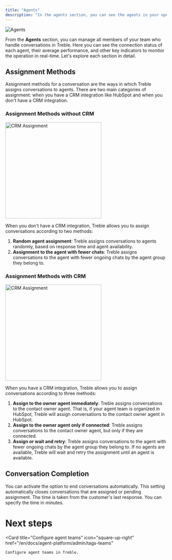 ```yaml
---
title: "Agents"
description: "In the agents section, you can see the agents in your operation, their metrics, and their conversations. You can manage your agents, assign them roles, create teams, and more."
---
```


<img src="/images/agent-agents-1.png" alt="Agents" />

From the **Agents** section, you can manage all members of your team who handle conversations in Treble. Here you can see the connection status of each agent, their average performance, and other key indicators to monitor the operation in real-time. Let's explore each section in detail.

## Assignment Methods

Assignment methods for a conversation are the ways in which Treble assigns conversations to agents. There are two main categories of assignment: when you have a CRM integration like HubSpot and when you don't have a CRM integration.

### Assignment Methods without CRM

<img src="/images/agent-agents-2.png" alt="CRM Assignment" width="300" />

When you don't have a CRM integration, Treble allows you to assign conversations according to two methods:

1. **Random agent assignment**: Treble assigns conversations to agents randomly, based on response time and agent availability.
2. **Assignment to the agent with fewer chats**: Treble assigns conversations to the agent with fewer ongoing chats by the agent group they belong to.

### Assignment Methods with CRM

<img src="/images/agent-agents-3.png" alt="CRM Assignment" width="300" />

When you have a CRM integration, Treble allows you to assign conversations according to three methods:

1. **Assign to the owner agent immediately**: Treble assigns conversations to the contact owner agent. That is, if your agent team is organized in HubSpot, Treble will assign conversations to the contact owner agent in HubSpot.
2. **Assign to the owner agent only if connected**: Treble assigns conversations to the contact owner agent, but only if they are connected.
3. **Assign or wait and retry**: Treble assigns conversations to the agent with fewer ongoing chats by the agent group they belong to. If no agents are available, Treble will wait and retry the assignment until an agent is available.

## Conversation Completion

You can activate the option to end conversations automatically. This setting automatically closes conversations that are assigned or pending assignment. The time is taken from the customer's last response. You can specify the time in minutes.

# Next steps

<Card 
    title="Configure agent teams" 
    icon="square-up-right"
    href="/en/docs/agent-platform/admin/tags-teams"
>
    Configure agent teams in Treble.
</Card> 